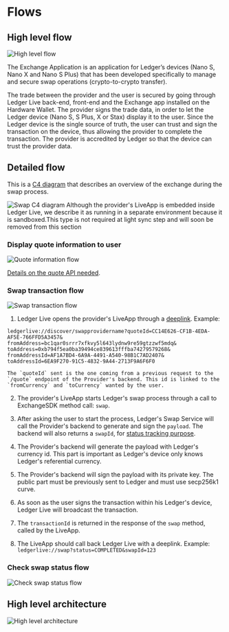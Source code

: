 
# Flows

## High level flow

![High level flow](/exchange/high-level-flow.png)

The Exchange Application is an application for Ledger’s devices (Nano S, Nano X and Nano S Plus) that has been developed specifically to manage and secure swap operations (crypto-to-crypto transfer).

The trade between the provider and the user is secured by going through Ledger Live back-end, front-end and the Exchange app installed on the Hardware Wallet. The provider signs the trade data, in order to let the Ledger device (Nano S, S Plus, X or Stax) display it to the user. Since the Ledger device is the single source of truth, the user can trust and sign the transaction on the device, thus allowing the provider to complete the transaction. The provider is accredited by Ledger so that the device can trust the provider data.

## Detailed flow
This is a [C4 diagram](https://c4model.com/) that describes an overview of the exchange during the swap process.

<Zoom>
    <img
      alt="Swap C4 diagram"
      src="/exchange/swap-light-C4.png"
    />
</Zoom>

<Callout type="info" emoji="👉">
    Although the provider's LiveApp is embedded inside Ledger Live, we describe it as running in a separate environment because it is sandboxed.This type is not required at light sync step and will soon be removed from this section
</Callout>

### Display quote information to user

<Zoom>
    <img
      alt="Quote information flow"
      src="/exchange/detailed-flow-1.png"
    />
</Zoom>

[Details on the quote API needed](./howto/providers-endpoints#post-quote).

### Swap transaction flow

<Zoom>
    <img
      alt="Swap transaction flow"
      src="/exchange/detailed-flow-2.png"
    />
</Zoom>

1. Ledger Live opens the provider's LiveApp through a [deeplink](https://github.com/LedgerHQ/ledger-live/wikiLLM:DeepLinking). Example:
```
ledgerlive://discover/swapprovidername?quoteId=CC14E626-CF1B-4EDA-AF5E-766FFD5A3457&
fromAddress=bc1qar0srrr7xfkvy5l643lydnw9re59gtzzwf5mdq&
toAddress=0xb794f5ea0ba39494ce839613fffba74279579268&
fromAddressId=AF1A7BD4-6A9A-4491-A540-98B1C7AD2407&
toAddressId=6EA9F270-91C5-4832-9A44-2713F9A6F6F0
```

    The `quoteId` sent is the one coming from a previous request to the `/quote` endpoint of the Provider's backend. This id is linked to the `fromCurrency` and `toCurrency` wanted by the user.

2. The provider's LiveApp starts Ledger's swap process through a call to ExchangeSDK method call: `swap`.

3. After asking the user to start the process, Ledger's Swap Service will call the Provider's backend to generate and sign the `payload`. The backend will also returns a `swapId`, for [status tracking purpose](#check-swap-status-flow).

4. The Provider's backend will generate the payload with Ledger's currency id. This part is important as Ledger's device only knows Ledger's referential currency.

5. The Provider's backend will sign the payload with its private key. The public part must be previously sent to Ledger and must use secp256k1 curve.

6. As soon as the user signs the transaction within his Ledger's device, Ledger Live will broadcast the transaction.

7. The `transactionId` is returned in the response of the `swap` method, called by the LiveApp.

8. The LiveApp should call back Ledger Live with a deeplink. Example: `ledgerlive://swap?status=COMPLETED&swapId=123`

### Check swap status flow

<Zoom>
    <img
      alt="Check swap status flow"
      src="/exchange/detailed-flow-3.png"
    />
</Zoom>

## High level architecture

<Zoom>
    <img
      alt="High level architecture"
      src="/exchange/high-level-architecture.png"
    />
</Zoom>

